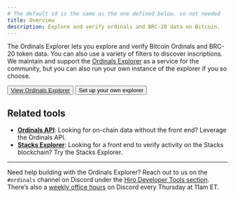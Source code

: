 ```yaml
---
# The default id is the same as the one defined below. so not needed
title: Overview
description: Explore and verify ordinals and BRC-20 data on Bitcoin.
---
```



The Ordinals Explorer lets you explore and verify Bitcoin Ordinals and BRC-20 token data. You can also use a variety of filters to discover inscriptions. We maintain and support the [Ordinals Explorer](https://ordinals.hiro.so) as a service for the community, but you can also run your own instance of the explorer if you so choose.

<div className="flex gap-4">
  <Button className="bg-orange-500 hover:bg-orange-600">
    <a href="https://ordinals.hiro.so" target="_blank" className="no-underline">
      View Ordinals Explorer
    </a>
  </Button>
  <Button variant="outline">
    <Link
      href="/bitcoin/explorer/guides/build-explorer"
      className="no-underline"
    >
      Set up your own explorer
    </Link>
  </Button>
</div>

## Related tools

- **[Ordinals API](/bitcoin/ordinals/api)**: Looking for on-chain data without the front end? Leverage the Ordinals API.
- **[Stacks Explorer](https://explorer.hiro.so)**: Looking for a front end to verify activity on the Stacks blockchain? Try the Stacks Explorer.

---

Need help building with the Ordinals Explorer? Reach out to us on the `#ordinals` channel on Discord under the [Hiro Developer Tools section](https://stacks.chat/). There’s also a [weekly office hours](https://events.stacks.co/event/HD16484710) on Discord every Thursday at 11am ET.
